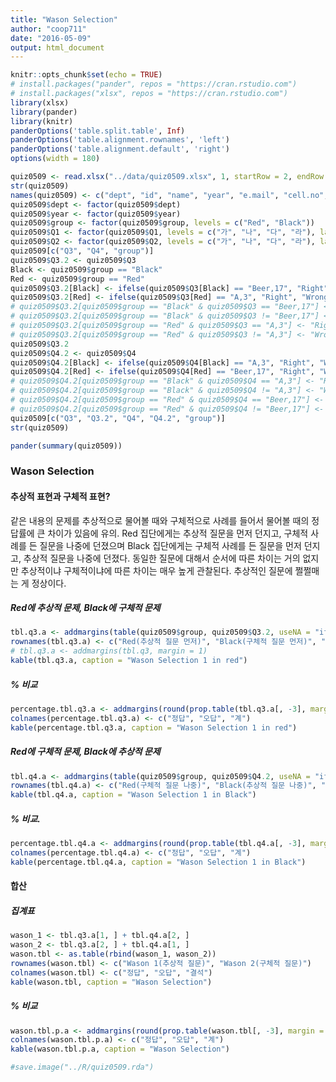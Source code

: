 ```yaml
---
title: "Wason Selection"
author: "coop711"
date: "2016-05-09"
output: html_document
---
```


```r
knitr::opts_chunk$set(echo = TRUE)
# install.packages("pander", repos = "https://cran.rstudio.com")
# install.packages("xlsx", repos = "https://cran.rstudio.com")
library(xlsx)
library(pander)
library(knitr)
panderOptions('table.split.table', Inf)
panderOptions('table.alignment.rownames', 'left')
panderOptions('table.alignment.default', 'right')
options(width = 180)
```

```r
quiz0509 <- read.xlsx("../data/quiz0509.xlsx", 1, startRow = 2, endRow = 66, colIndex = c(3:7, 9:14), colClasses = c(rep("character", 11)), stringsAsFactors = FALSE)
str(quiz0509)
names(quiz0509) <- c("dept", "id", "name", "year", "e.mail", "cell.no", "Q1", "Q2", "Q3", "Q4", "group")
quiz0509$dept <- factor(quiz0509$dept)
quiz0509$year <- factor(quiz0509$year)
quiz0509$group <- factor(quiz0509$group, levels = c("Red", "Black"))
quiz0509$Q1 <- factor(quiz0509$Q1, levels = c("가", "나", "다", "라"), labels = c("랜덤화", "가짜약 대조군", "이중눈가림", "층화"))
quiz0509$Q2 <- factor(quiz0509$Q2, levels = c("가", "나", "다", "라"), labels = c("28 vs 46", "28 vs 71", "28 vs 25", "25 vs 54"))
quiz0509[c("Q3", "Q4", "group")]
quiz0509$Q3.2 <- quiz0509$Q3
Black <- quiz0509$group == "Black"
Red <- quiz0509$group == "Red"
quiz0509$Q3.2[Black] <- ifelse(quiz0509$Q3[Black] == "Beer,17", "Right", "Wrong")
quiz0509$Q3.2[Red] <- ifelse(quiz0509$Q3[Red] == "A,3", "Right", "Wrong")
# quiz0509$Q3.2[quiz0509$group == "Black" & quiz0509$Q3 == "Beer,17"] <- "Right"
# quiz0509$Q3.2[quiz0509$group == "Black" & quiz0509$Q3 != "Beer,17"] <- "Wrong"
# quiz0509$Q3.2[quiz0509$group == "Red" & quiz0509$Q3 == "A,3"] <- "Right"
# quiz0509$Q3.2[quiz0509$group == "Red" & quiz0509$Q3 != "A,3"] <- "Wrong"
quiz0509$Q3.2
quiz0509$Q4.2 <- quiz0509$Q4
quiz0509$Q4.2[Black] <- ifelse(quiz0509$Q4[Black] == "A,3", "Right", "Wrong")
quiz0509$Q4.2[Red] <- ifelse(quiz0509$Q4[Red] == "Beer,17", "Right", "Wrong")
# quiz0509$Q4.2[quiz0509$group == "Black" & quiz0509$Q4 == "A,3"] <- "Right"
# quiz0509$Q4.2[quiz0509$group == "Black" & quiz0509$Q4 != "A,3"] <- "Wrong"
# quiz0509$Q4.2[quiz0509$group == "Red" & quiz0509$Q4 == "Beer,17"] <- "Right"
# quiz0509$Q4.2[quiz0509$group == "Red" & quiz0509$Q4 != "Beer,17"] <- "Wrong"
quiz0509[c("Q3", "Q3.2", "Q4", "Q4.2", "group")]
str(quiz0509)
```

```r
pander(summary(quiz0509))
```

<!--
### Salk Vaccine Field Trial

#### Randomized Placebo Control Approach의 특징 

##### Randomization

```r
tbl.q1.a <- addmargins(table(quiz0509$group, quiz0509$Q1, useNA = "ifany"), margin = 1) 
pander(tbl.q1.a, caption = "랜덤화")
```

##### Randomization (%)

```r
percentage.tbl.q1.a <- addmargins(round(prop.table(tbl.q1.a[, -5], margin = 1)*100, digits = 1))[3, ]
names(percentage.tbl.q1.a)[5] <- "계"
pander(percentage.tbl.q1.a, "랜덤화")
```

#### Clear Evidence of Vaccine Effects

##### Treatment vs Control

```r
tbl.q2.a <- addmargins(table(quiz0509$group, quiz0509$Q2, useNA = "ifany"), margin = 1)
pander(tbl.q2.a)
```

##### Treatment vs Control (%)

```r
percentage.tbl.q2.a <- addmargins(round(prop.table(tbl.q2.a[, -5], margin = 1)*100, digits = 1))[3, ]
names(percentage.tbl.q2.a)[5] <- "계"
pander(percentage.tbl.q2.a, caption = "쏘오크 예방주사의 효과")
```
-->

### Wason Selection

#### 추상적 표현과 구체적 표현?

같은 내용의 문제를 추상적으로 물어볼 때와 구체적으로 사례를 들어서 물어볼 때의 정답률에 큰 차이가 있음에 유의. Red 집단에게는 추상적 질문을 먼저 던지고, 구체적 사례를 든 질문을 나중에 던졌으며 Black 집단에게는 구체적 사례를 든 질문을 먼저 던지고, 추상적 질문을 나중에 던졌다. 동일한 질문에 대해서 순서에 따른 차이는 거의 없지만 추상적이냐 구체적이냐에 따른 차이는 매우 높게 관찰된다. 추상적인 질문에 쩔쩔매는 게 정상이다.

##### Red에 추상적 문제, Black에 구체적 문제 

```r
tbl.q3.a <- addmargins(table(quiz0509$group, quiz0509$Q3.2, useNA = "ifany"), margin = 1)
rownames(tbl.q3.a) <- c("Red(추상적 질문 먼저)", "Black(구체적 질문 먼저)", "계") 
# tbl.q3.a <- addmargins(tbl.q3, margin = 1)
kable(tbl.q3.a, caption = "Wason Selection 1 in red")
```

##### % 비교  

```r
percentage.tbl.q3.a <- addmargins(round(prop.table(tbl.q3.a[, -3], margin = 1)*100, digits = 1))[1:2, ]
colnames(percentage.tbl.q3.a) <- c("정답", "오답", "계")
kable(percentage.tbl.q3.a, caption = "Wason Selection 1 in red")
```

##### Red에 구체적 문제, Black에 추상적 문제 

```r
tbl.q4.a <- addmargins(table(quiz0509$group, quiz0509$Q4.2, useNA = "ifany"), margin = 1)
rownames(tbl.q4.a) <- c("Red(구체적 질문 나중)", "Black(추상적 질문 나중)", "계")
kable(tbl.q4.a, caption = "Wason Selection 1 in Black")
```

##### % 비교.  

```r
percentage.tbl.q4.a <- addmargins(round(prop.table(tbl.q4.a[, -3], margin = 1)*100, digits = 1))[1:2, ]
colnames(percentage.tbl.q4.a) <- c("정답", "오답", "계")
kable(percentage.tbl.q4.a, caption = "Wason Selection 1 in Black")
```

#### 합산

##### 집계표


```r
wason_1 <- tbl.q3.a[1, ] + tbl.q4.a[2, ]
wason_2 <- tbl.q3.a[2, ] + tbl.q4.a[1, ]
wason.tbl <- as.table(rbind(wason_1, wason_2))
rownames(wason.tbl) <- c("Wason 1(추상적 질문)", "Wason 2(구체적 질문)")
colnames(wason.tbl) <- c("정답", "오답", "결석")
kable(wason.tbl, caption = "Wason Selection")
```

##### % 비교

```r
wason.tbl.p.a <- addmargins(round(prop.table(wason.tbl[, -3], margin = 1)*100, digits = 1))[1:2, ]
colnames(wason.tbl.p.a) <- c("정답", "오답", "계")
kable(wason.tbl.p.a, caption = "Wason Selection")
```



```r
#save.image("../R/quiz0509.rda")
```